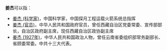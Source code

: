 '''姜杰'''可以指：
* [[姜杰_(科学家)|姜杰 (科学家)]]，中国科学家，中国探月工程运载火箭系统总指挥
* [[姜杰_(官员)|姜杰 (官员)]]，中华人民共和国政府官员，曾任西藏自治区党委常委、宣传部部长，自治区政府副主席，现任西藏自治区政协副主席
* [[姜杰_(1927年)|姜杰 (1927年)]]，中华人民共和国政治人物，曾任云南省委组织部常务副部长、省顾委常委。中共十三大代表。
{{Disambiguation|J|Cat=二字姜姓人名消歧义}}
